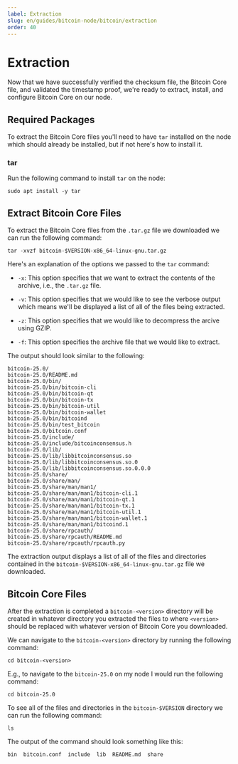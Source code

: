 ```yaml
---
label: Extraction
slug: en/guides/bitcoin-node/bitcoin/extraction
order: 40
---
```



# Extraction

Now that we have successfully verified the checksum file, the Bitcoin Core file, and validated the timestamp proof, we're ready to extract, install, and configure Bitcoin Core on our node.

## Required Packages

To extract the Bitcoin Core files you'll need to have `tar` installed on the node which should already be installed, but if not here's how to install it.

### tar

Run the following command to install `tar` on the node:

```sh:Install tar
sudo apt install -y tar
```

## Extract Bitcoin Core Files

To extract the Bitcoin Core files from the `.tar.gz` file we downloaded we can run the following command:

```sh:Extract Bitcoin Core Files
tar -xvzf bitcoin-$VERSION-x86_64-linux-gnu.tar.gz
```

Here's an explanation of the options we passed to the `tar` command:

- `-x`: This option specifies that we want to extract the contents of the archive, i.e., the `.tar.gz` file.

- `-v`: This option specifies that we would like to see the verbose output which means we'll be displayed a list of all of the files being extracted.

- `-z`: This option specifies that we would like to decompress the arcive using GZIP.

- `-f`: This option specifies the archive file that we would like to extract.

The output should look similar to the following:

```sh:Bitcoin Core Extraction Output
bitcoin-25.0/
bitcoin-25.0/README.md
bitcoin-25.0/bin/
bitcoin-25.0/bin/bitcoin-cli
bitcoin-25.0/bin/bitcoin-qt
bitcoin-25.0/bin/bitcoin-tx
bitcoin-25.0/bin/bitcoin-util
bitcoin-25.0/bin/bitcoin-wallet
bitcoin-25.0/bin/bitcoind
bitcoin-25.0/bin/test_bitcoin
bitcoin-25.0/bitcoin.conf
bitcoin-25.0/include/
bitcoin-25.0/include/bitcoinconsensus.h
bitcoin-25.0/lib/
bitcoin-25.0/lib/libbitcoinconsensus.so
bitcoin-25.0/lib/libbitcoinconsensus.so.0
bitcoin-25.0/lib/libbitcoinconsensus.so.0.0.0
bitcoin-25.0/share/
bitcoin-25.0/share/man/
bitcoin-25.0/share/man/man1/
bitcoin-25.0/share/man/man1/bitcoin-cli.1
bitcoin-25.0/share/man/man1/bitcoin-qt.1
bitcoin-25.0/share/man/man1/bitcoin-tx.1
bitcoin-25.0/share/man/man1/bitcoin-util.1
bitcoin-25.0/share/man/man1/bitcoin-wallet.1
bitcoin-25.0/share/man/man1/bitcoind.1
bitcoin-25.0/share/rpcauth/
bitcoin-25.0/share/rpcauth/README.md
bitcoin-25.0/share/rpcauth/rpcauth.py
```

The extraction output displays a list of all of the files and directories contained in the `bitcoin-$VERSION-x86_64-linux-gnu.tar.gz` file we downloaded.

## Bitcoin Core Files

After the extraction is completed a `bitcoin-<version>` directory will be created in whatever directory you extracted the files to where `<version>` should be replaced with whatever version of Bitcoin Core you downloaded.

We can navigate to the `bitcoin-<version>` directory by running the following command:

```sh:Navigate to bitcoin-<version> Directory
cd bitcoin-<version>
```

E.g., to navigate to the `bitcoin-25.0` on my node I would run the following command:

```sh:Navigate to bitcoin-25.0 Directory on My Node
cd bitcoin-25.0
```

To see all of the files and directories in the `bitcoin-$VERSION` directory we can run the following command:

```sh:List Directory Content
ls
```

The output of the command should look something like this:

```sh:bitcoin-$VERSION Directory Content
bin  bitcoin.conf  include  lib  README.md  share
```

